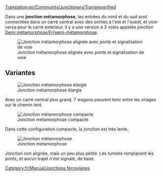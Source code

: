 [[Translation:en/Community/Junctionary/Transmogrified]]

{{fr/Community/Junctionary/Menu de Croisements}}

Dans une '''jonction métamorphose''', les entrées du nord et du sud sont connectées dans un carré central avec des sorties à l'est et l'ouest, et vice-versa pour le carré extérieur. Il y a une version à 3 voies appelée jonction [[Demi métamorphose/Fr[semi-métamorphose]].

[[File:en/Community/Junctionary/Transmogrified.aligned.png|frame|none|Jonction métamorphose alignée avec ponts et signalisation de voie]]

{{fr/Community/Junctionary/Critère de jonction|Modéré|2|0|1|0|0|1|0|1|0|0|0||Les trains en panne n'affectent qu'une voie.|

* Distance inter-signaux maximale: 6
* Cases minimales entre deux virages: 5 (diagonale)
* Zone: 12 x 12 (50 cases en plus)

}}

==Variantes==

[[File:en/Community/Junctionary/Ttd.transmogrified.large.png|frame|none|Jonction métamorphose élargie]]

Avec un carré central plus grand, 7 wagons peuvent tenir entre les virages sur le chemin lent.

[[File:en/Community/Junctionary/Ttd.transmogrified.compact.png|frame|none|Jonction métamorphose compacte]]

Dans cette configuration compacte, la jonction est très lente.

[[File:en/Community/Junctionary/Ttd.transmogrified.deblock.png|frame|none|Jonction métamorphose]]

Jonction non alignée, mais un peu plus petite. Les tunnels remplacent les ponts, et aucun trajet n'est signalé, de base.

[[Category:fr/Manual/Jonctions ferroviaires]]